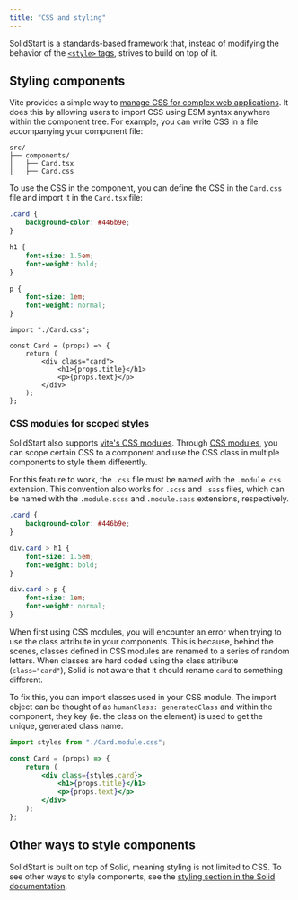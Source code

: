 ```yaml
---
title: "CSS and styling"
---
```


SolidStart is a standards-based framework that, instead of modifying the behavior of the [`<style>` tags](https://developer.mozilla.org/en-US/docs/Web/HTML/Element/style), strives to build on top of it.

## Styling components

Vite provides a simple way to [manage CSS for complex web applications](https://vitejs.dev/guide/features.html#css).
It does this by allowing users to import CSS using ESM syntax anywhere within the component tree.
For example, you can write CSS in a file accompanying your component file:

```
src/
├── components/
│   ├── Card.tsx
│   ├── Card.css
```

To use the CSS in the component, you can define the CSS in the `Card.css` file and import it in the `Card.tsx` file:

```css title="Card.css"
.card {
	background-color: #446b9e;
}

h1 {
	font-size: 1.5em;
	font-weight: bold;
}

p {
	font-size: 1em;
	font-weight: normal;
}
```

```tsx title="Card.tsx"
import "./Card.css";

const Card = (props) => {
	return (
		<div class="card">
			<h1>{props.title}</h1>
			<p>{props.text}</p>
		</div>
	);
};
```

### CSS modules for scoped styles

SolidStart also supports [vite's CSS modules](https://vitejs.dev/guide/features.html#css-modules).
Through [CSS modules](https://github.com/css-modules/css-modules), you can scope certain CSS to a component and use the CSS class in multiple components to style them differently.

For this feature to work, the `.css` file must be named with the `.module.css` extension.
This convention also works for `.scss` and `.sass` files, which can be named with the `.module.scss` and `.module.sass` extensions, respectively.

```css title="Card.module.css"
.card {
	background-color: #446b9e;
}

div.card > h1 {
	font-size: 1.5em;
	font-weight: bold;
}

div.card > p {
	font-size: 1em;
	font-weight: normal;
}
```

When first using CSS modules, you will encounter an error when trying to use the class attribute in your components.
This is because, behind the scenes, classes defined in CSS modules are renamed to a series of random letters.
When classes are hard coded using the class attribute (`class="card"`), Solid is not aware that it should rename `card` to something different.

To fix this, you can import classes used in your CSS module.
The import object can be thought of as `humanClass: generatedClass` and within the component, they key (ie. the class on the element) is used to get the unique, generated class name.

```jsx
import styles from "./Card.module.css";

const Card = (props) => {
	return (
		<div class={styles.card}>
			<h1>{props.title}</h1>
			<p>{props.text}</p>
		</div>
	);
};
```

## Other ways to style components

SolidStart is built on top of Solid, meaning styling is not limited to CSS.
To see other ways to style components, see the [styling section in the Solid documentation](/guides/styling-your-components).
